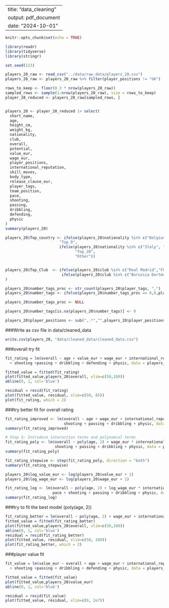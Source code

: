 
---
title: "data_cleaning"
output: pdf_document
date: "2024-10-01"
---

```r
knitr::opts_chunk$set(echo = TRUE)
```

```R
library(readr)
library(tidyverse)
library(stringr)
```

```R
set.seed(123)

players_20_raw <- read_csv("../data/raw_data/players_20.csv")
players_20_raw <- players_20_raw %>% filter(player_positions != "GK")

rows_to_keep <- floor(0.3 * nrow(players_20_raw))
sampled_rows <- sample(1:nrow(players_20_raw), size = rows_to_keep)
player_20_reduced <- players_20_raw[sampled_rows, ]


players_20 <- player_20_reduced |> select(
  short_name,
  age,
  height_cm,
  weight_kg, 
  nationality,
  club,
  overall,
  potential,
  value_eur,
  wage_eur,
  player_positions,
  international_reputation,
  skill_moves,
  body_type,
  release_clause_eur,
  player_tags,
  team_position,
  pace,
  shooting,
  passing,
  dribbling,
  defending,
  physic
)
summary(players_20)

```


```R
players_20$Top_country <- ifelse(players_20$nationality %in% c("Belgium", "France", "Brazil","England","Portugal","Spain","Argentina","Uruguay","Mexico"), 
                        "Top_9", 
                        ifelse(players_20$nationality %in% c("Italy", "Croatia","Denmark","Germany","Netherlands","Colombia","Switzerland","Chile","Wales","Poland","Senegal","Sweden"), 
                               "Top_20", 
                               "Other"))


players_20$Top_Club  <- ifelse(players_20$club %in% c("Real Madrid","FC Barcelona","Bayern Munich","Atlético Madrid","Juventus","Manchester City","Paris Saint-Germain","Liverpool","Sevilla FC","Arsenal"),"Top_10",
                         ifelse(players_20$club %in% c("Borussia Dortmund","Manchester United","Chelsea FC","FC Porto","Tottenham Hotspur","AS Roma","Napoli","Benfica","Shakhtar Donetsk","Zenit St. Petersburg"),"Top_20","other")
)

```


```R

players_20$number_tags_proc <- str_count(players_20$player_tags, ",")
players_20$number_tags <- ifelse(players_20$number_tags_proc == 0,0,players_20$number_tags_proc + 1)

players_20$number_tags_proc <- NULL

players_20$number_tags[is.na(players_20$number_tags)] <- 0

```

```R
players_20$player_positions <- sub(",.*","",players_20$player_positions)
```



###Write as csv file in data/cleaned_data
```r
write.csv(players_20, "data/cleaned_data/cleaned_data.csv")
```

###overall try fit
```R
fit_rating = lm(overall ~ age + value_eur + wage_eur + international_reputation +pace
  + shooting +passing + dribbling + defending + physic, data = players_20)

```

```R
fitted_value = fitted(fit_rating)
plot(fitted_value,players_20$overall, xlim=c(50,100))
abline(0, 1, col='blue')
```

```R
residual = resid(fit_rating)
plot(fitted_value, residual, xlim=c(50, 85))
plot(fit_rating, which = 2)
```
###try better fit for overall rating
```R


fit_rating_improved <- lm(overall ~ age + wage_eur + international_reputation + pace + 
                          shooting + passing + dribbling + physic, data = players_20)
summary(fit_rating_improved)

# Step 3: Introduce interaction terms and polynomial terms
fit_rating_poly <- lm(overall ~ poly(age, 2) + wage_eur * international_reputation + pace +
                      shooting + passing + dribbling + physic, data = players_20)
summary(fit_rating_poly)


```
```R
fit_rating_stepwise <- step(fit_rating_poly, direction = "both")
summary(fit_rating_stepwise)

players_20$log_value_eur <- log(players_20$value_eur + 1)
players_20$log_wage_eur <- log(players_20$wage_eur + 1)

fit_rating_log <- lm(overall ~ poly(age, 2) + log_wage_eur * international_reputation + 
                     pace + shooting + passing + dribbling + physic, data = players_20)
summary(fit_rating_log)

```
###try to fit the best model (poly(age, 2))
```R


fit_rating_better = lm(overall ~ poly(age, 2) + wage_eur + international_reputation +passing + physic, data = players_20)
fitted_value = fitted(fit_rating_better)
plot(fitted_value,players_20$overall, xlim=c(50,100))
abline(0, 1, col='blue')
residual = resid(fit_rating_better)
plot(fitted_value, residual, xlim=c(50, 100))
plot(fit_rating_better, which = 2)

```
###player value fit
```R
fit_value = lm(value_eur ~ overall + age + wage_eur + international_reputation +pace
  + shooting +passing + dribbling + defending + physic, data = players_20)

fitted_value = fitted(fit_value)
plot(fitted_value,players_20$value_eur)
abline(0, 1, col='blue')
```

```R
residual = resid(fit_value)
plot(fitted_value, residual, xlim=c(0, 2e7))

```
